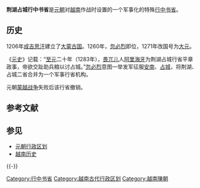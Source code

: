'''荆湖占城行中书省'''是[[元朝|元朝]]对[[越南|越南]]作战时设置的一个军事化的特殊[[行中书省|行中书省]]。

==历史==
1206年[[成吉思汗|成吉思汗]]建立了[[大蒙古国|大蒙古国]]。1260年，[[忽必烈|忽必烈]]即位，1271年改国号为[[大元|大元]]。

《[[元史|元史]]》记载：“[[至元_(忽必烈)|至元]]二十年（1283年），[[畏兀儿|畏兀儿]]人[[阿里海牙|阿里海牙]]为荆湖占城行省平章政事，帝欲交趾助兵粮以讨占城。”[[忽必烈|忽必烈]]意图一举发军征服[[越南|安南]]、[[占城|占城]]，将荆湖、占城二省合并为一个军事行省机构。

元朝[[蒙越战争|蒙越战争]]失败后该行省撤销。

==参考文献==
{{Wikisource|元史/卷209}}
{{Reflist}}

==参见==
*[[元朝行政区划|元朝行政区划]]
*[[越南历史|越南历史]]

{{-}}
{{元朝行政区划|nocat}}
[[Category:行中书省|Category:行中书省]]
[[Category:越南古代行政区划|Category:越南古代行政区划]]
[[Category:越南陳朝|Category:越南陳朝]]